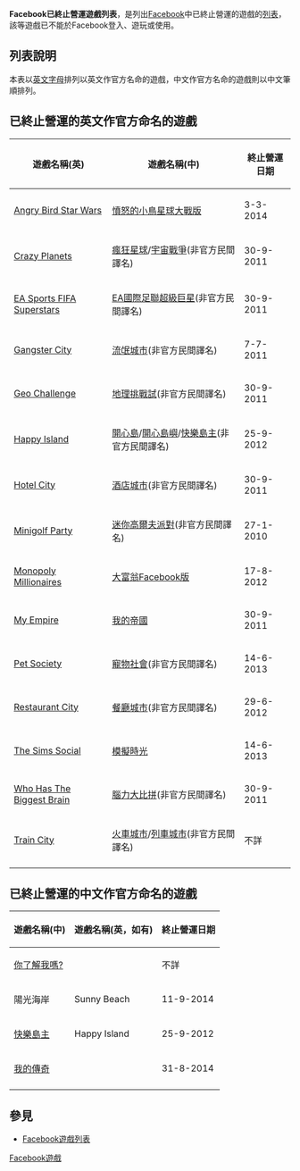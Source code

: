 {{unreferenced|time=2014-02-04T15:11:22+00:00}}

{{noteTA|G1=Games}}

'''Facebook已終止營運遊戲列表'''，是列出[[Facebook|Facebook]]中已終止營運的遊戲的[[列表|列表]]，該等遊戲已不能於Facebook登入、遊玩或使用。

== 列表說明 ==

本表以[[英文字母|英文字母]]排列以英文作官方名命的遊戲，中文作官方名命的遊戲則以中文筆順排列。

== 已終止營運的英文作官方命名的遊戲 ==
{{Expand list}}
{| width="100%" class="wikitable sortable"
|-
!遊戲名稱(英)!!遊戲名稱(中)!!終止營運日期
|-
| [[憤怒的小鳥星球大戰版|Angry Bird Star Wars]] || [[憤怒的小鳥星球大戰版|憤怒的小鳥星球大戰版]] || 3-3-2014
|-
| [[Crazy_Planets|Crazy Planets]] || [[瘋狂星球|瘋狂星球]]/[[宇宙戰爭_(遊戲)|宇宙戰爭]](非官方民間譯名) || 30-9-2011
|-
| [[EA_Sports_FIFA_Superstars|EA Sports FIFA Superstars]] || [[EA國際足聯超級巨星|EA國際足聯超級巨星]](非官方民間譯名) || 30-9-2011
|-
| [[Gangster_City|Gangster City]] || [[流氓城市|流氓城市]](非官方民間譯名) || 7-7-2011
|-
| [[Geo_Challenge|Geo Challenge]] || [[地理挑戰試|地理挑戰試]](非官方民間譯名) || 30-9-2011
|-
| [[Happy_Island|Happy Island]] || [[開心島|開心島]]/[[開心島嶼|開心島嶼]]/[[快樂島主|快樂島主]](非官方民間譯名) || 25-9-2012
|-
| [[Hotel_City|Hotel City]] || [[酒店城市|酒店城市]](非官方民間譯名) || 30-9-2011
|-
| [[Minigolf_Party|Minigolf Party]] || [[迷你高爾夫派對|迷你高爾夫派對]](非官方民間譯名) || 27-1-2010
|-
| [[Monopoly_Millionaires|Monopoly Millionaires]] || [[大富翁Facebook版|大富翁Facebook版]] || 17-8-2012
|-
| [[My_Empire|My Empire]] || [[我的帝國|我的帝國]] || 30-9-2011
|-
| [[Pet_Society|Pet Society]] || [[寵物社會|寵物社會]](非官方民間譯名) || 14-6-2013
|-
| [[Restaurant_City|Restaurant City]] || [[餐廳城市|餐廳城市]](非官方民間譯名) || 29-6-2012
|-
| [[The_Sims_Social|The Sims Social]] || [[模擬時光|模擬時光]] || 14-6-2013
|-
| [[Who_Has_The_Biggest_Brain|Who Has The Biggest Brain]] || [[腦力大比拼|腦力大比拼]](非官方民間譯名) || 30-9-2011
|-
| [[Train_City|Train City]] || [[火車城市|火車城市]]/[[列車城市|列車城市]](非官方民間譯名) || 不詳
|-
|}

== 已終止營運的中文作官方命名的遊戲 ==
{{Expand list}}
{| width="100%" class="wikitable sortable"
|-
!遊戲名稱(中)!!遊戲名稱(英，如有)!!終止營運日期
|-
| [[你了解我嗎?|你了解我嗎?]] ||  || 不詳
|-
| 陽光海岸 || Sunny Beach || 11-9-2014
|-
| [[快樂島主|快樂島主]] || Happy Island || 25-9-2012
|-
| [[我的傳奇|我的傳奇]] ||  || 31-8-2014
|-
|}

== 參見 ==

* [[Facebook遊戲列表|Facebook遊戲列表]]

[[Category:Facebook遊戲|]]